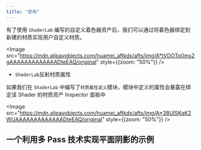 ```yaml
---
title: "使用"
---
```


有了使用 `ShaderLab` 编写的自定义着色器资产后，我们可以通过将着色器绑定到新建的材质实现用户自定义材质。

<Image src="https://mdn.alipayobjects.com/huamei_aftkdx/afts/img/A*tVDOTq0ms2gAAAAAAAAAAAAADteEAQ/original" style={{zoom: "50%"}} />

- `ShaderLab`反射材质属性

如果我们在 `ShaderLab` 中编写了`材质属性定义`模块，模块中定义的属性会暴露在绑定该 Shader 的材质资产 Inspector 面板中

<Image src="https://mdn.alipayobjects.com/huamei_aftkdx/afts/img/A*38UISKqK2WUAAAAAAAAAAAAADteEAQ/original" style={{zoom: "50%"}} />

## 一个利用多 Pass 技术实现平面阴影的示例

<playground src="shader-lab.ts"></playground>
